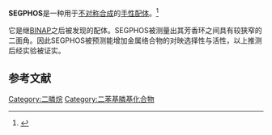 {{chembox
| Watchedfields = changed
| verifiedrevid = 409102607
| ImageFile = R-SEGPHOS.svg
| ImageSize = 
| ImageFile1 = 
| ImageSize1 = 
| IUPACName = 4,4'-Bi-1,3-benzodioxole-5,5'-diylbis(diphenylphosphane)
| OtherNames = 
| Section1 = {{Chembox Identifiers
| CASNo_Ref = {{cascite|correct|??}}
| CASNo = 244261-66-3
| CASNo_Comment = (R)
| CASNo2_Ref = {{cascite|changed|??}}
| CASNo2 = 210169-54-3
| CASNo2_Comment = (S)
|  PubChem = 11017510
|  PubChem_Comment = (RS)
|  ChemSpiderID_Ref = {{chemspidercite|changed|chemspider}}
| ChemSpiderID = 9192694
|  ChemSpiderID_Comment = (RS)
|  SMILES = C1OC2=C(O1)C(=C(C=C2)P(C3=CC=CC=C3)C4=CC=CC=C4)C5=C(C=CC6=C5OCO6)P(C7=CC=CC=C7)C8=CC=CC=C8
|  SMILES_Comment = (RS)
|  StdInChI_Ref = {{stdinchicite|changed|chemspider}}
| StdInChI = 1S/C38H28O4P2/c1-5-13-27(14-6-1)43(28-15-7-2-8-16-28)33-23-21-31-37(41-25-39-31)35(33)36-34(24-22-32-38(36)42-26-40-32)44(29-17-9-3-10-18-29)30-19-11-4-12-20-30/h1-24H,25-26H2
|  StdInChI_Comment = (RS)
|  StdInChIKey_Ref = {{stdinchicite|changed|chemspider}}
| StdInChIKey = RZZDRSHFIVOQAF-UHFFFAOYSA-N
  }}
| Section2 = {{Chembox Properties
|   Formula = C<sub>38</sub>H<sub>28</sub>O<sub>4</sub>P<sub>2</sub>
|   MolarMass = 610.57
|   Appearance = 白色固体
|   Density =
|   MeltingPt = 
|   BoilingPt = 
|   Solubility = 有机溶剂
  }}
| Section3 = {{Chembox Hazards
|   MainHazards = 
|   FlashPt = 
|   Autoignition = 
  }}
}}

'''SEGPHOS'''是一种用于[[不对称合成|不对称合成]]的[[手性|手性]][[配体|配体]]。<ref>{{cite journal | author = Shimizu, H., Nagasaki, I., Matsumura, K., Sayo, N., Saito, T.  | title = Developments in Asymmetric Hydrogenation from an Industrial Perspective | year = 2007 | journal = [[Acc._Chem._Res.|Acc. Chem. Res.]] | volume = 40 | issue =  12| pages = 1385–1393 | doi = 10.1021/ar700101x | pmid = 17685581 }}</ref> 

它是继[[BINAP|BINAP]]之后被发现的配体。SEGPHOS被测量出其芳香环之间具有较狭窄的二面角。因此SEGPHOS被预测能增加金属络合物的对映选择性与活性，以上推测后经实验被证实。

== 参考文献==
<references/>

[[Category:二膦烷|Category:二膦烷]]
[[Category:二苯基膦基化合物|Category:二苯基膦基化合物]]